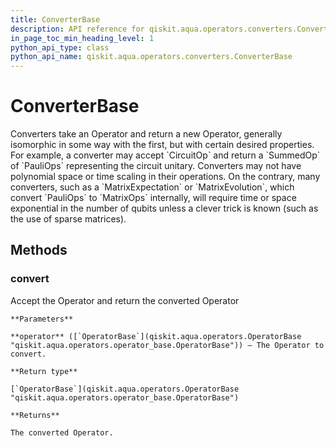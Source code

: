 ```yaml
---
title: ConverterBase
description: API reference for qiskit.aqua.operators.converters.ConverterBase
in_page_toc_min_heading_level: 1
python_api_type: class
python_api_name: qiskit.aqua.operators.converters.ConverterBase
---
```


# ConverterBase

<Class id="qiskit.aqua.operators.converters.ConverterBase" isDedicatedPage={true} github="https://github.com/qiskit-community/qiskit-aqua/tree/stable/0.7/qiskit/aqua/operators/converters/converter_base.py" signature="ConverterBase" modifiers="class">
  Converters take an Operator and return a new Operator, generally isomorphic in some way with the first, but with certain desired properties. For example, a converter may accept `CircuitOp` and return a `SummedOp` of `PauliOps` representing the circuit unitary. Converters may not have polynomial space or time scaling in their operations. On the contrary, many converters, such as a `MatrixExpectation` or `MatrixEvolution`, which convert `PauliOps` to `MatrixOps` internally, will require time or space exponential in the number of qubits unless a clever trick is known (such as the use of sparse matrices).

  ## Methods

  ### convert

  <Function id="qiskit.aqua.operators.converters.ConverterBase.convert" signature="ConverterBase.convert(operator)" modifiers="abstract">
    Accept the Operator and return the converted Operator

    **Parameters**

    **operator** ([`OperatorBase`](qiskit.aqua.operators.OperatorBase "qiskit.aqua.operators.operator_base.OperatorBase")) – The Operator to convert.

    **Return type**

    [`OperatorBase`](qiskit.aqua.operators.OperatorBase "qiskit.aqua.operators.operator_base.OperatorBase")

    **Returns**

    The converted Operator.
  </Function>
</Class>

